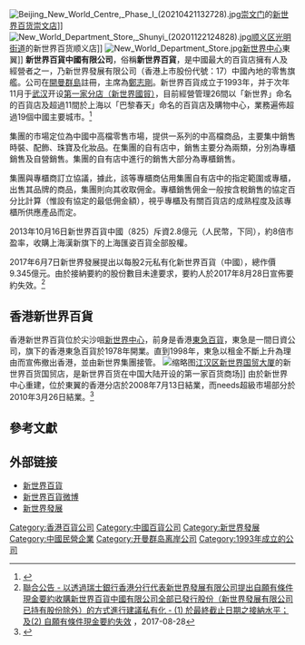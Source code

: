 {{noteTA
|1=佣金
}}
{{Infobox Company |
  company_name = 新世界百貨中國 |
  company_type = 上市公司 |
 traded_as = {{sehk|825}} |
  company_logo =[[File:NewWorldDeptStoreChina_logo.svg|300px]] |
  foundation =  1993年|
  location = [[香港|香港]]銅鑼灣興發街88號7樓全層 |
  key_people = 主席[[鄭志剛|鄭志剛]]  |
  industry = 百貨業 |
  revenue =  36.6億港元(2016財政年度)|
  profit = 0.45398億港元(2016財政年度)|
  assets =  117.12億港元(2016財政年度)
|equity=59.12億港元（2015/16年度）<ref name=final2016>{{Cite web |url=http://www.hkexnews.hk/listedco/listconews/SEHK/2016/0920/LTN20160920162_C.pdf |title=全年業績公佈2015/2016 |accessdate=2017-08-28 |archive-date=2016-10-20 |archive-url=https://web.archive.org/web/20161020052407/http://www.hkexnews.hk/listedco/listconews/sehk/2016/0920/LTN20160920162_C.pdf |dead-url=no }}</ref>
| market_value =30.52億港元（2017年8月）|
  parent =[[新世界發展|新世界發展]]72.29%|
  num_employees = 4,820人 |
  products = [[百貨|百貨]] |
  homepage = http://www.nwds.com.hk/
}}
[[File:Beijing_New_World_Centre,_Phase_I_(20210421132728).jpg|thumb]][[崇文门|崇文门]]的[[北京新世界中心|新世界百货崇文店]]]]
[[File:New_World_Department_Store,_Shunyi_(20201122124828).jpg|thumb]][[顺义区|顺义区]][[光明街道_(北京市)|光明街道]]的新世界百货顺义店]]
[[File:New_World_Department_Store.jpg|thumb]][[新世界中心|新世界中心]]東翼]]
'''新世界百貨中國有限公司'''，俗稱'''新世界百貨'''，是中國最大的百貨店擁有人及經營者之一，乃新世界發展有限公司（香港上市股份代號：17）中國內地的零售旗艦。公司在[[開曼群島|開曼群島]]註冊，主席為[[鄭志剛|鄭志剛]]。新世界百貨成立于1993年，并于次年11月于[[武汉|武汉]]开设[[武汉新世界国贸大厦|第一家分店（新世界國貿）]]，目前經營管理26間以「新世界」命名的百貨店及超過11間於上海以「巴黎春天」命名的百貨店及購物中心，業務遍佈超過19個中國主要城市。<ref>{{cite web |url=http://www.nwds.com.hk/about-us/ |title=新世界百货中国 公司简介 |author=新世界百货中国 |accessdate=2018-10-01 |archive-date=2018-10-01 |archive-url=https://web.archive.org/web/20181001142314/http://www.nwds.com.hk/about-us/ |dead-url=no }}</ref>

集團的市場定位為中國中高檔零售市場，提供一系列的中高檔商品，主要集中銷售時裝、配飾、珠寶及化妝品。在集團的自有店中，銷售主要分為兩類，分別為專櫃銷售及自營銷售。集團的自有店中進行的銷售大部分為專櫃銷售。

集團與專櫃商訂立協議，據此，該等專櫃商佔用集團自有店中的指定範圍或專櫃，出售其品牌的商品，集團則向其收取佣金。專櫃銷售佣金一般按含稅銷售的協定百分比計算（惟設有協定的最低佣金額），視乎專櫃及有關百貨店的成熟程度及該專櫃所供應產品而定。

2013年10月16日新世界百貨中國（825）斥資2.8億元（人民幣，下同），約8倍市盈率，收購上海漢新旗下的上海匯姿百貨全部股權。

2017年6月7日新世界發展提出以每股2元私有化新世界百貨（中國），總作價9.345億元。由於接納要約的股份數目未達要求，要約人於2017年8月28日宣佈要約失效。<ref>[http://www.hkexnews.hk/listedco/listconews/sehk/2017/0828/LTN201708281109_C.pdf 聯合公告 - 以透過瑞士銀行香港分行代表新世界發展有限公司提出自願有條件現金要約收購新世界百貨中國有限公司全部已發行股份（新世界發展有限公司已持有股份除外）的方式進行建議私有化 - (1) 於最終截止日期之接納水平；及(2) 自願有條件現金要約失效] {{Wayback|url=http://www.hkexnews.hk/listedco/listconews/sehk/2017/0828/LTN201708281109_C.pdf |date=20170828185617 }}，2017-08-28</ref>

==香港新世界百貨==
{{main|needs}}
香港新世界百貨位於尖沙咀[[新世界中心|新世界中心]]，前身是香港[[東急百貨店|東急百貨]]，東急是一間日資公司，旗下的香港東急百貨於1978年開業。直到1998年，東急以租金不斷上升為理由而宣佈撤出香港，並由新世界集團接管。
[[File:New_World_International_Trade_Tower,_Wuhan.jpg|缩略图]][[江汉区|江汉区]][[武汉新世界国贸大厦|新世界国贸大厦]]的新世界百货国贸店，是新世界百货在中国大陆开设的第一家百货商场]]
由於新世界中心重建，位於東翼的香港分店於2008年7月13日結業，而needs超級市場部分於2010年3月26日結業。<ref>{{Cite web |url=http://the-sun.on.cc/channels/news/20080329/20080329033557_0000.html |title=存档副本 |accessdate=2008-04-20 |archive-date=2008-04-30 |archive-url=https://web.archive.org/web/20080430222347/http://the-sun.on.cc/channels/news/20080329/20080329033557_0000.html |dead-url=no }}</ref>

==參考文獻==
{{Reflist}}

==外部链接==
{{commonscat|New World Department Stores}}
* [http://www.nwds.com.hk/ 新世界百貨] {{Wayback|url=http://www.nwds.com.hk/ |date=20080723130719 }}
* [http://www.weibo.com/xinbaigongyi?wvr=5&lf=reg 新世界百貨微博] {{Wayback|url=http://www.weibo.com/xinbaigongyi?wvr=5&lf=reg |date=20200404090125 }}
* [http://www.nwd.com.hk/ 新世界發展] {{Wayback|url=http://www.nwd.com.hk/ |date=20120131071621 }}

{{香港百貨公司}}
{{新世界發展}}

[[Category:香港百貨公司|Category:香港百貨公司]]
[[Category:中國百貨公司|Category:中國百貨公司]]
[[Category:新世界發展|Category:新世界發展]]
[[Category:中國民營企業|Category:中國民營企業]]
[[Category:开曼群岛离岸公司|Category:开曼群岛离岸公司]]
[[Category:1993年成立的公司|Category:1993年成立的公司]]